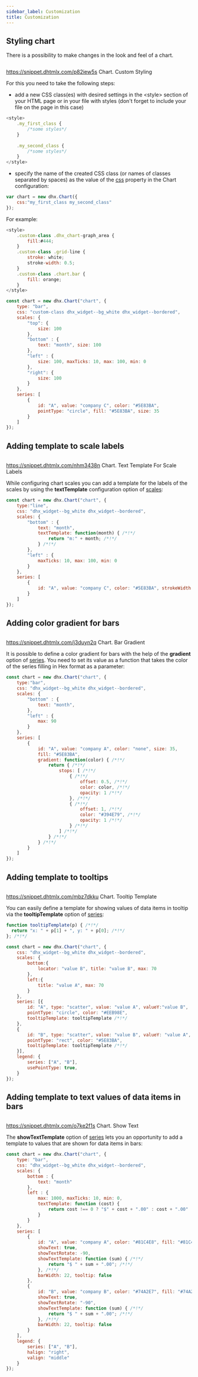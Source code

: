 ```yaml
---
sidebar_label: Customization
title: Customization
---          
```


Styling chart
----------------

There is a possibility to make changes in the look and feel of a chart.

<img style="margin: 0px 0px 0px 10px; display: block;" src="chart/custom_style.png" alt=""/>

https://snippet.dhtmlx.com/p82iew5s	Chart. Custom Styling

For this you need to take the following steps:

- add a new CSS class(es) with desired settings in the &lt;style&gt; section of your HTML page or in your file with styles (don't forget to include your file on the page in this case)

~~~js
<style>
    .my_first_class {
        /*some styles*/
    }
 
    .my_second_class {
        /*some styles*/
    }
</style>
~~~

- specify the name of the created CSS class (or names of classes separated by spaces) as the value of the [css](/chart/api/chart_css_config) property in the Chart configuration:

~~~js
var chart = new dhx.Chart({
    css:"my_first_class my_second_class"
});
~~~

For example:

~~~js
<style>
    .custom-class .dhx_chart-graph_area {
        fill:#444;
    }
    .custom-class .grid-line {
        stroke: white;
        stroke-width: 0.5;
    }
    .custom-class .chart.bar {
        fill: orange;
    }
</style>

const chart = new dhx.Chart("chart", {
    type: "bar",
    css: "custom-class dhx_widget--bg_white dhx_widget--bordered",
    scales: {
        "top": {
            size: 100
        },
        "bottom" : {
            text: "month", size: 100
        },
        "left" : {
            size: 100, maxTicks: 10, max: 100, min: 0
        },
        "right": {
            size: 100
        }
    },
    series: [
        {
            id: "A", value: "company C", color: "#5E83BA",
            pointType: "circle", fill: "#5E83BA", size: 35
        }
    ]
});
~~~

Adding template to scale labels
-------------------------------

<img style="margin: 0px 0px 0px 10px; display: block;" src="chart/text_template.png" alt=""/>

https://snippet.dhtmlx.com/nhm3438n	Chart. Text Template For Scale Labels

While configuring chart scales you can add a template for the labels of the scales by using the <strong>textTemplate</strong> configuration option of [scales](/chart/configuration_properties#scales):

~~~js
const chart = new dhx.Chart("chart", {
    type:"line",
    css: "dhx_widget--bg_white dhx_widget--bordered",
    scales: {
        "bottom" : {
            text: "month",
            textTemplate: function(month) { /*!*/
                return "m:" + month; /*!*/
            } /*!*/
        },
        "left" : {
            maxTicks: 10, max: 100, min: 0
        }
    },
    series: [
        {
            id: "A", value: "company C", color: "#5E83BA", strokeWidth: 2
        }
    ]
});
~~~


Adding color gradient for bars
--------------------------------

<img style="margin: 0px 0px 0px 10px; display: block;" src="chart/bar_gradient.png" alt=""/>

https://snippet.dhtmlx.com/j3duyn2q	Chart. Bar Gradient

It is possible to define a color gradient for bars with the help of the <strong>gradient</strong> option of [series](/chart/configuration_properties#series). You need to set its value as a function that takes the color of the series filling in Hex format as a parameter:

~~~js
const chart = new dhx.Chart("chart", {
    type:"bar",
    css: "dhx_widget--bg_white dhx_widget--bordered",
    scales: {
        "bottom" : {
            text: "month",
        },
        "left" : {
            max: 90
        }
    },
    series: [
        {
            id: "A", value: "company A", color: "none", size: 35,
            fill: "#5E83BA",
            gradient: function(color) { /*!*/
                return { /*!*/
                    stops: [ /*!*/
                        { /*!*/
                            offset: 0.5, /*!*/
                            color: color, /*!*/
                            opacity: 1 /*!*/
                        }, /*!*/
                        { /*!*/
                            offset: 1, /*!*/
                            color: "#394E79", /*!*/
                            opacity: 1 /*!*/
                        } /*!*/
                    ] /*!*/
                } /*!*/
            } /*!*/
        }
    ]
});
~~~

Adding template to tooltips
---------------------------

<img style="margin: 0px 0px 0px 10px; display: block;" src="chart/show_tooltip.png" alt=""/>

https://snippet.dhtmlx.com/mbz7dkku	Chart. Tooltip Template

You can easily define a template for showing values of data items in tooltip via the <strong>tooltipTemplate</strong> option of [series](/chart/configuration_properties#series):

~~~js
function tooltipTemplate(p) { /*!*/
  return "x: " + p[1] + ", y: " + p[0]; /*!*/
}; /*!*/

const chart = new dhx.Chart("chart", {
    css: "dhx_widget--bg_white dhx_widget--bordered",
    scales: {
        bottom:{
            locator: "value B", title: "value B", max: 70
        },
        left:{
            title: "value A", max: 70
        }
    },
    series: [{
        id: "A", type: "scatter", value: "value A", valueY:"value B",
        pointType: "circle", color: "#EEB98E",
        tooltipTemplate: tooltipTemplate /*!*/
    },
    {
        id: "B", type: "scatter", value: "value B", valueY: "value A",
        pointType: "rect", color: "#5E83BA",
        tooltipTemplate: tooltipTemplate /*!*/
    }],
    legend: {
        series: ["A", "B"],
        usePointType: true,
    }
});
~~~

Adding template to text values of data items in bars
----------------------------

<img style="margin: 0px 0px 0px 10px; display: block;" src="chart/show_text.png" alt=""/>

https://snippet.dhtmlx.com/o7ke2f1s	Chart. Show Text

The <strong>showTextTemplate</strong> option of [series](/chart/configuration_properties#series) lets you an opportunity to add a template to values that are shown for data items in bars:

~~~js
const chart = new dhx.Chart("chart", {
    type: "bar",
    css: "dhx_widget--bg_white dhx_widget--bordered",
    scales: {
        bottom : {
            text: "month"
        },
        left : {
            max: 1000, maxTicks: 10, min: 0,
            textTemplate: function (cost) {
                return cost !== 0 ? "$" + cost + ".00" : cost + ".00"
            }
        }
    },
    series: [
        {
            id: "A", value: "company A", color: "#81C4E8", fill: "#81C4E8",
            showText: true,
            showTextRotate: -90,
            showTextTemplate: function (sum) { /*!*/
                return "$ " + sum + ".00"; /*!*/
            }, /*!*/
            barWidth: 22, tooltip: false
        },
        {
            id: "B", value: "company B", color: "#74A2E7", fill: "#74A2E7",
            showText: true,
            showTextRotate: "-90",
            showTextTemplate: function (sum) { /*!*/
                return "$ " + sum + ".00"; /*!*/
            }, /*!*/
            barWidth: 22, tooltip: false
        }
    ],
    legend: {
        series: ["A", "B"],
        halign: "right",
        valign: "middle"
    }
});
~~~

